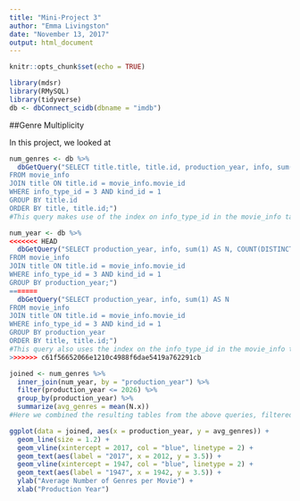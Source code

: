 ```yaml
---
title: "Mini-Project 3"
author: "Emma Livingston"
date: "November 13, 2017"
output: html_document
---
```


```r
knitr::opts_chunk$set(echo = TRUE)
```

```r
library(mdsr)
library(RMySQL)
library(tidyverse)
db <- dbConnect_scidb(dbname = "imdb")
```

##Genre Multiplicity

In this project, we looked at 


```r
num_genres <- db %>%
  dbGetQuery("SELECT title.title, title.id, production_year, info, sum(1) AS N
FROM movie_info
JOIN title ON title.id = movie_info.movie_id
WHERE info_type_id = 3 AND kind_id = 1
GROUP BY title.id
ORDER BY title, title.id;")
#This query makes use of the index on info_type_id in the movie_info table
```

```r
num_year <- db %>%
<<<<<<< HEAD
  dbGetQuery("SELECT production_year, info, sum(1) AS N, COUNT(DISTINCT title.id)
FROM movie_info
JOIN title ON title.id = movie_info.movie_id
WHERE info_type_id = 3 AND kind_id = 1
GROUP BY production_year;")
=======
  dbGetQuery("SELECT production_year, info, sum(1) AS N
FROM movie_info
JOIN title ON title.id = movie_info.movie_id
WHERE info_type_id = 3 AND kind_id = 1
GROUP BY production_year
ORDER BY title, title.id;")
#This query also uses the index on the info_type_id in the movie_info table
>>>>>>> c61f56652066e1210c4988f6dae5419a762291cb
```

```r
joined <- num_genres %>%
  inner_join(num_year, by = "production_year") %>%
  filter(production_year <= 2026) %>%
  group_by(production_year) %>%
  summarize(avg_genres = mean(N.x))
#Here we combined the resulting tables from the above queries, filtered out any film with a production year greater than 2026 (because of the \href{http://www.imdb.com/title/tt5174640/}{film to be released in 2115}), and found the average number of genres.
```

```r
ggplot(data = joined, aes(x = production_year, y = avg_genres)) +
  geom_line(size = 1.2) +
  geom_vline(xintercept = 2017, col = "blue", linetype = 2) +
  geom_text(aes(label = "2017", x = 2012, y = 3.5)) +
  geom_vline(xintercept = 1947, col = "blue", linetype = 2) +
  geom_text(aes(label = "1947", x = 1942, y = 3.5)) +
  ylab("Average Number of Genres per Movie") +
  xlab("Production Year")
```
